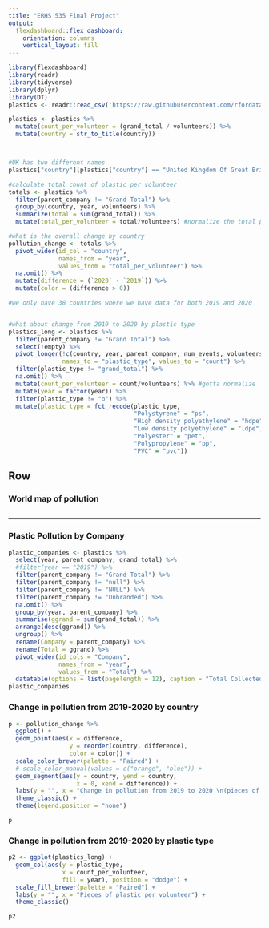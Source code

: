 ```yaml
---
title: "ERHS 535 Final Project"
output: 
  flexdashboard::flex_dashboard:
    orientation: columns
    vertical_layout: fill
---
```


```r
library(flexdashboard)
library(readr)
library(tidyverse)
library(dplyr)
library(DT)
plastics <- readr::read_csv('https://raw.githubusercontent.com/rfordatascience/tidytuesday/master/data/2021/2021-01-26/plastics.csv')
```


```r
plastics <- plastics %>%
  mutate(count_per_volunteer = (grand_total / volunteers)) %>%
  mutate(country = str_to_title(country))



#UK has two different names
plastics["country"][plastics["country"] == "United Kingdom Of Great Britain & Northern Ireland"] <- "United Kingdom"

#calculate total count of plastic per volunteer
totals <- plastics %>%
  filter(parent_company != "Grand Total") %>%
  group_by(country, year, volunteers) %>%
  summarize(total = sum(grand_total)) %>%
  mutate(total_per_volunteer = total/volunteers) #normalize the total plastic by the number of volunteers that year

#what is the overall change by country 
pollution_change <- totals %>%
  pivot_wider(id_col = "country", 
              names_from = "year", 
              values_from = "total_per_volunteer") %>%
  na.omit() %>%
  mutate(difference = (`2020` - `2019`)) %>%
  mutate(color = (difference > 0))

#we only have 38 countries where we have data for both 2019 and 2020


#what about change from 2019 to 2020 by plastic type
plastics_long <- plastics %>%
  filter(parent_company != "Grand Total") %>%
  select(!empty) %>%
  pivot_longer(!c(country, year, parent_company, num_events, volunteers), 
               names_to = "plastic_type", values_to = "count") %>%
  filter(plastic_type != "grand_total") %>%
  na.omit() %>%
  mutate(count_per_volunteer = count/volunteers) %>% #gotta normalize
  mutate(year = factor(year)) %>%
  filter(plastic_type != "o") %>%
  mutate(plastic_type = fct_recode(plastic_type, 
                                   "Polystyrene" = "ps",
                                   "High density polyethylene" = "hdpe",
                                   "Low density polyethylene" = "ldpe",
                                   "Polyester" = "pet", 
                                   "Polypropylene" = "pp",
                                   "PVC" = "pvc"))


```

Row {.tabset .tabset-fade}
-----------------------------------------------------------------------

### World map of pollution 

```r

```


-----------------------------------------------------------------------

### Plastic Pollution by Company

```r
plastic_companies <- plastics %>%
  select(year, parent_company, grand_total) %>%
  #filter(year == "2019") %>%
  filter(parent_company != "Grand Total") %>%
  filter(parent_company != "null") %>%
  filter(parent_company != "NULL") %>%
  filter(parent_company != "Unbranded") %>%
  na.omit() %>%
  group_by(year, parent_company) %>%
  summarise(ggrand = sum(grand_total)) %>%
  arrange(desc(ggrand)) %>%
  ungroup() %>%
  rename(Company = parent_company) %>%
  rename(Total = ggrand) %>%
  pivot_wider(id_cols = "Company",
              names_from = "year",
              values_from = "Total") %>%
  datatable(options = list(pagelength = 12), caption = "Total Collected Pieces of Plastic Pollution per Top 20 Companies in 2019")
plastic_companies
```

### Change in pollution from 2019-2020 by country

```r
p <- pollution_change %>%
  ggplot() +
  geom_point(aes(x = difference, 
                 y = reorder(country, difference),
                 color = color)) +
  scale_color_brewer(palette = "Paired") +
  # scale_color_manual(values = c("orange", "blue")) +
  geom_segment(aes(y = country, yend = country,
                   x = 0, xend = difference)) +
  labs(y = "", x = "Change in pollution from 2019 to 2020 \n(pieces of plastic per volunteer)") +
  theme_classic() +
  theme(legend.position = "none")

p
```

### Change in pollution from 2019-2020 by plastic type

```r
p2 <- ggplot(plastics_long) +
  geom_col(aes(y = plastic_type,
               x = count_per_volunteer, 
               fill = year), position = "dodge") +
  scale_fill_brewer(palette = "Paired") +
  labs(y = "", x = "Pieces of plastic per volunteer") +
  theme_classic()

p2
```

